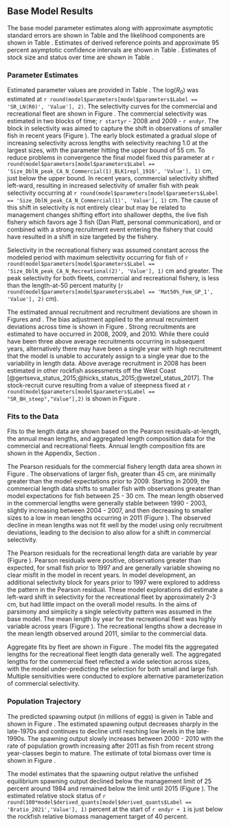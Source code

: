 ## Base Model Results

The base model parameter estimates along with approximate asymptotic standard errors are shown in Table \ref{tab:params} and the likelihood components are shown in Table \ref{tab:likes}. Estimates of derived reference points and approximate 95 percent asymptotic confidence intervals are shown in Table \ref{tab:referenceES}. Estimates of stock size and status over time are shown in Table \ref{tab:timeseries}. 

### Parameter Estimates

Estimated parameter values are provided in Table \ref{tab:params}. The log($R_0$) was estimated at `r round(model$parameters[model$parameters$Label == 'SR_LN(R0)', 'Value'], 2)`. The selectivity curves for the commercial and recreational fleet are shown in Figure \ref{fig:selex}. The commercial selectivity was estimated in two blocks of time; `r startyr` - 2008 and 2009 - `r endyr`. The block in selectivity was aimed to capture the shift in observations of smaller fish in recent years (Figure \ref{fig:com-len-data}). The early block estimated a gradual slope of increasing selectivity across lengths with selectivity reaching 1.0 at the largest sizes, with the parameter hitting the upper bound of 55 cm.  To reduce problems in convergence the final model fixed this parameter at `r round(model$parameters[model$parameters$Label == 'Size_DblN_peak_CA_N_Commercial(1)_BLK1repl_1916', 'Value'], 1)` cm, just below the upper bound. In recent years, commercial selectivity shifted left-ward, resulting in increased selectivity of smaller fish with peak selectivity occurring at `r round(model$parameters[model$parameters$Label == 'Size_DblN_peak_CA_N_Commercial(1)', 'Value'], 1)` cm. The cause of this shift in selectivity is not entirely clear but may be related to management changes shifting effort into shallower depths, the live fish fishery which favors age 3 fish (Dan Platt, personal communication), and or combined with a strong recruitment event entering the fishery that could have resulted in a shift in size targeted by the fishery. 

Selectivity in the recreational fishery was assumed constant across the modeled period with maximum selectivity occurring for fish of `r round(model$parameters[model$parameters$Label == 'Size_DblN_peak_CA_N_Recreational(2)', 'Value'], 1)` cm and greater. The peak selectivity for both fleets, commercial and recreational fishery, is less than the length-at-50 percent maturity (`r round(model$parameters[model$parameters$Label == 'Mat50%_Fem_GP_1', 'Value'], 2)` cm). 

The estimated annual recruitment and recruitment deviations are shown in  Figures \ref{fig:recruits} and \ref{fig:rec-devs}. The bias adjustment applied to the annual recruimtent deviations across time is shown in Figure \ref{fig:bias-adj}. Strong recruitments are estimated to have occurred in 2008, 2009, and 2010. While there could have been three above average recruitments occurring in subsequent years, alternatively there may have been a single year with high recruitment that the model is unable to accurately assign to a single year due to the variability in length data. Above average recruitment in 2008 has been estimated in other rockfish assessments off the West Coast [@gertseva_status_2015;@hicks_status_2015;@wetzel_status_2017]. The stock-recruit curve resulting from a value of steepness fixed at `r round(model$parameters[model$parameters$Label == "SR_BH_steep","Value"],2)` is shown in Figure \ref{fig:bh-curve}. 

### Fits to the Data

Fits to the length data are shown based on the Pearson residuals-at-length, the annual mean lengths, and aggregated length composition data for the commercial and recreational fleets. Annual length composition fits are shown in the Appendix, Section \ref{append-fit}.  

The Pearson residuals for the commercial fishery length data area shown in Figure \ref{fig:com-pearson}. The observations of larger fish, greater than 45 cm, are minimally greater than the model expectations prior to 2009. Starting in 2009, the commercial length data shifts to smaller fish with observations greater than model expectations for fish between 25 - 30 cm. The mean length observed in the commercial lengths were generally stable between 1990 - 2003, slightly increasing between 2004 - 2007, and then decreasing to smaller sizes to a low in mean lengths occurring in 2011 (Figure \ref{fig:com-mean-len-fit}). The observed decline in mean lengths was not fit well by the model using only recruitment deviations, leading to the decision to also allow for a shift in commercial selectivity.  

The Pearson residuals for the recreational length data are variable by year (Figure \ref{fig:rec-pearson}). Pearson residuals were positive, observations greater than expected, for small fish prior to 1997 and are generally variable showing no clear misfit in the model in recent years. In model development, an additional selectivity block for years prior to 1997 were explored to address the pattern in the Pearson residual. These model explorations did estimate a left-ward shift in selectivity for the recreational fleet by approximately 2-3 cm, but had little impact on the overall model results. In the aims of parsimony and simplicity a single selectivity pattern was assumed in the base model. The mean length by year for the recreational fleet was highly variable across years (Figure \ref{fig:rec-mean-len-fit}). The recreational lengths show a decrease in the mean length observed around 2011, similar to the commercial data.

Aggregate fits by fleet are shown in Figure \ref{fig:agg-len-fit}.  The model fits the aggregated lengths for the recreational fleet length data generally well. The aggregated lengths for the commercial fleet reflected a wide selection across sizes, with the model under-predicting the selection for both small and large fish. Multiple sensitivities were conducted to explore alternative parameterization of commercial selectivity. 

### Population Trajectory

The predicted spawning output (in millions of eggs) is given in Table \ref{tab:timeseries} and shown in Figure \ref{fig:ssb}. The estimated spawning output decreases sharply in the late-1970s and continues to decline until reaching low levels in the late-1990s. The spawning output slowly increases between 2000 - 2010 with the rate of population growth increasing after 2011 as fish from recent strong year-classes begin to mature. The estimate of total biomass over time is shown in Figure \ref{fig:tot-bio}.

The model estimates that the spawning output relative the unfished equilibrium spawning output declined below the management limit of 25 percent around 1984 and remained below the limit until 2015 (Figure \ref{fig:depl}). The estimated relative stock status of `r round(100*model$derived_quants[model$derived_quants$Label == 'Bratio_2021','Value'], 1)` percent at the start of `r endyr + 1` is just below the rockfish relative biomass management target of 40 percent.   
